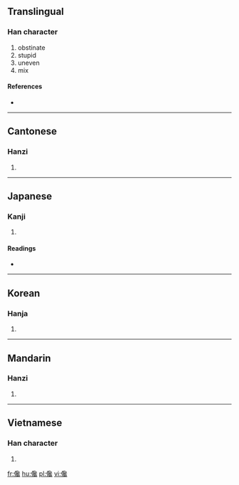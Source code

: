 ==Translingual==

===Han character===
{{Han char|rn=9|rad=人|as=17|sn=19|four=2721<sub>3</sub>|canj=人弓口戈 (ONRI)}}

# obstinate
# stupid
# uneven
# mix

====References====
* {{Han ref|kx=0121.260|dkj=01296|dj=0256.120|hdz=10237.100|uh=5133|ud=20787|bh=C35F|bd=50015}}

----

==Cantonese==

===Hanzi===
{{yue-hanzi|jyut=|y=chaam3}}

# {{defn|Cantonese|sort=人17}}

----

==Japanese==

===Kanji===
{{ja-kanji|grade=|rs=人17}}

# {{defn|Japanese|sort=人17}}

====Readings====
* {{ja-readings|on=[[さん]] (san), [[ざん]] (zan)|kun=[[ととのはぬ]] (totonohanu), [[はやい]] (hayai), [[わるいさま]] (waruisama)}}

----

==Korean==

===Hanja===
{{ko-hanja|hangeul=참|rv=cham|mr=ch'am}}

# {{defn|Korean|sort=人17}}

----

==Mandarin==

===Hanzi===
{{cmn-hanzi|pin=[[chàn]] ([[chan4]]), [[er]] ([[er5]])|wg=ch'an<sup>4</sup>, erh<sup>5</sup>}}

# {{defn|Mandarin|sort=人17}}

----

==Vietnamese==

===Han character===
{{vi-hantu|[[sàm]], [[sờm]], [[xàm]]|rs=人17}}

# {{defn|Vietnamese|sort=人17}}

[[fr:儳]]
[[hu:儳]]
[[pl:儳]]
[[vi:儳]]